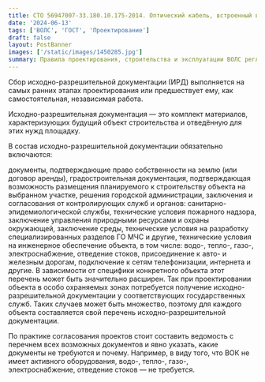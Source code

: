 ```yaml
---
title: СТО 56947007-33.180.10.175-2014. Оптический кабель, встроенный в фазный провод, натяжные и поддерживающие зажимы, муфты для организации ВОЛС-ВЛ на линиях электропередачи напряжением 35 кВ и выше. Общие технические условия
date: '2024-06-13'
tags: ['ВОЛС', 'ГОСТ', 'Проектирование']
draft: false
layout: PostBanner
images: ['/static/images/1450285.jpg']
summary: Правила проектирования, строительства и эксплуатации ВОЛС регламентируются нормативной документацией, в соответствии с которой необходимо выполнять работы.
---
```


Сбор исходно-разрешительной документации (ИРД) выполняется на самых ранних этапах проектирования или предшествует ему, как самостоятельная, независимая работа.

Исходно-разрешительная документация — это комплект материалов, характеризующих будущий объект строительства и отведённую для этих нужд площадку.

В состав исходно-разрешительной документации обязательно включаются:

документы, подтверждающие право собственности на землю (или договор аренды),
градостроительная документация, подтверждающая возможность размещения планируемого к строительству объекта на выбранном участке,
решения городской администрации,
заключения и согласования от контролирующих служб и органов:
санитарно-эпидемиологической службы,
технические условия пожарного надзора,
заключение управления природными ресурсами и охраны окружающей,
заключение среды,
технические условия на разработку специализированных разделов ГО МЧС и другие,
технические условия на инженерное обеспечение объекта, в том числе: водо-, тепло-, газо-, электроснабжение, отведение стоков, присоединение к авто- и железным дорогам, подключение к сетям телефонизации, интернета и другие.
В зависимости от специфики конкретного объекта этот перечень может быть значительно расширен. Так при проектировании объекта в особо охраняемых зонах потребуется получение исходно-разрешительной документации у соответствующих государственных служб. Таких случаев может быть множество, поэтому для каждого объекта составляется свой перечень исходно-разрешительной документации.

По практике согласования проектов стоит составить ведомость с перечнем всех возможных документов и явно указать, какие документы не требуются и почему. Например, в виду того, что ВОК не имеет активного оборудования, водо-, тепло-, газо-, электроснабжение, отведение стоков — не требуется.